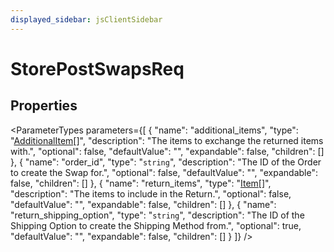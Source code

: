 ```yaml
---
displayed_sidebar: jsClientSidebar
---
```



# StorePostSwapsReq

## Properties

<ParameterTypes parameters={[
  {
    "name": "additional_items",
    "type": "[AdditionalItem](internal.AdditionalItem.mdx)[]",
    "description": "The items to exchange the returned items with.",
    "optional": false,
    "defaultValue": "",
    "expandable": false,
    "children": []
  },
  {
    "name": "order_id",
    "type": "`string`",
    "description": "The ID of the Order to create the Swap for.",
    "optional": false,
    "defaultValue": "",
    "expandable": false,
    "children": []
  },
  {
    "name": "return_items",
    "type": "[Item](internal.Item-2.mdx)[]",
    "description": "The items to include in the Return.",
    "optional": false,
    "defaultValue": "",
    "expandable": false,
    "children": []
  },
  {
    "name": "return_shipping_option",
    "type": "`string`",
    "description": "The ID of the Shipping Option to create the Shipping Method from.",
    "optional": true,
    "defaultValue": "",
    "expandable": false,
    "children": []
  }
]} />
